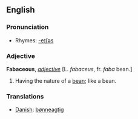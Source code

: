 ==English==

===Pronunciation===
*Rhymes: [[Rhymes:English:-eɪʃəs|-eɪʃəs]]

===Adjective===
'''Fabaceous''', ''[[adjective (part of speech)|adjective]]'' [L. ''fabaceus'', fr. ''faba'' bean.]
# Having the nature of a [[bean]]; like a bean.

===Translations===
*[[Danish]]: [[bønneagtig]]